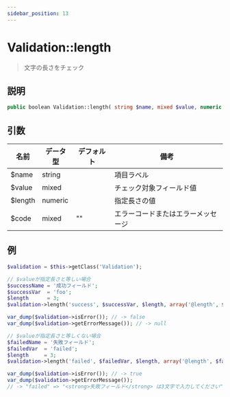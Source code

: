 ```yaml
---
sidebar_position: 13
---
```


# Validation::length

> 文字の長さをチェック

## 説明

```php
public boolean Validation::length( string $name, mixed $value, numeric $length, [ mixed $code = '' ] )
```

## 引数

| 名前    | データ型 | デフォルト | 備考                   |
| ------- | -------- | ---------- | ---------------------- |
| $name   | string   |            | 項目ラベル             |
| $value  | mixed    |            | チェック対象フィールド値 |
| $length | numeric  |            | 指定長さの値           |
| $code   | mixed    | ""         | エラーコードまたはエラーメッセージ |

## 例

```php title="Controller"
$validation = $this->getClass('Validation');

// $valueが指定長さと等しい場合
$successName = '成功フィールド';
$successVar  = 'foo';
$length      = 3;
$validation->length('success', $successVar, $length, array('@length', $successName, $length));

var_dump($validation->isError()); // -> false
var_dump($validation->getErrorMessage()); // -> null

// $valueが指定長さと等しくない場合
$failedName = '失敗フィールド';
$failedVar  = 'failed';
$length     = 3;
$validation->length('failed', $failedVar, $length, array('@length', $failedName, $length));

var_dump($validation->isError()); // -> true
var_dump($validation->getErrorMessage());
// -> "failed" => "<strong>失敗フィールド</strong> は3文字で入力してください"
```
